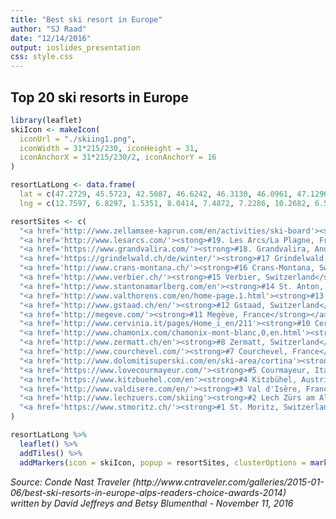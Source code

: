 ```yaml
---
title: "Best ski resort in Europe"
author: "SJ Raad"
date: "12/14/2016"
output: ioslides_presentation
css: style.css
---
```


## Top 20 ski resorts in Europe

```r
library(leaflet)
skiIcon <- makeIcon(
  iconUrl = "./skiing1.png",
  iconWidth = 31*215/230, iconHeight = 31,
  iconAnchorX = 31*215/230/2, iconAnchorY = 16
)

resortLatLong <- data.frame(
  lat = c(47.2729, 45.5723, 42.5087, 46.6242, 46.3130, 46.0961, 47.1296, 45.2982, 46.4718, 45.8569, 45.9337, 45.9237, 46.0207, 45.4147, 46.5405, 45.7969, 47.4492, 45.4480, 47.2112, 46.4908),
  lng = c(12.7597, 6.8297, 1.5351, 8.0414, 7.4872, 7.2286, 10.2682, 6.5824, 7.2866, 6.6177, 7.6292, 6.8694, 7.7491, 6.6347, 12.1357, 6.9690, 12.3925, 6.9802, 10.1447, 9.8355))

resortSites <- c(
  "<a href='http://www.zellamsee-kaprun.com/en/activities/ski-board'><strong>#20. Zell am See-Kaprun, Austria</strong></a>",
  "<a href='http://www.lesarcs.com/'><stong>#19. Les Arcs/La Plagne, France</strong></a>",
  "<a href='https://www.grandvalira.com/'><strong>#18. Grandvalira, Andorra</strong></a>",
  "<a href='https://grindelwald.ch/de/winter/'><strong>#17 Grindelwald, Switzerland</strong></a>",
  "<a href='http://www.crans-montana.ch/'><strong>#16 Crans-Montana, Switzerland</strong></a>",
  "<a href='http://www.verbier.ch/'><strong>#15 Verbier, Switzerland</strong></a>",
  "<a href='http://www.stantonamarlberg.com/en'><strong>#14 St. Anton, Austria</strong></a>",
  "<a href='http://www.valthorens.com/en/home-page.1.html'><strong>#13 Val Thorens, France</strong></a>",
  "<a href='http://www.gstaad.ch/en/'><strong>#12 Gstaad, Switzerland</strong></a>",
  "<a href='http://megeve.com/'><strong>#11 Megève, France</strong></a>",
  "<a href='http://www.cervinia.it/pages/Home_i_en/211'><strong>#10 Cervinia, Italy</strong></a>",
  "<a href='http://www.chamonix.com/chamonix-mont-blanc,0,en.html'><strong>#9 Chamonix–Mont Blanc, France</strong></a>",
  "<a href='http://www.zermatt.ch/en'><strong>#8 Zermatt, Switzerland</strong></a>",
  "<a href='http://www.courchevel.com/'><strong>#7 Courchevel, France</strong></a>",
  "<a href='http://www.dolomitisuperski.com/en/ski-area/cortina'><strong>#6 Cortina d'Ampezzo, Italy</strong></a>",
  "<a href='https://www.lovecourmayeur.com/'><strong>#5 Courmayeur, Italy</strong></a>",
  "<a href='https://www.kitzbuehel.com/en'><strong>#4 Kitzbühel, Austria</strong></a>",
  "<a href='http://www.valdisere.com/en/'><strong>#3 Val d'Isère, France</strong></a>",
  "<a href='http://www.lechzuers.com/skiing'><strong>#2 Lech Zürs am Alberg, Austria</strong></a>",
  "<a href='https://www.stmoritz.ch/'><strong>#1 St. Moritz, Switzerland</strong></a>"
)

resortLatLong %>% 
  leaflet() %>%
  addTiles() %>%
  addMarkers(icon = skiIcon, popup = resortSites, clusterOptions = markerClusterOptions())
```
*Source: Conde Nast Traveler (http://www.cntraveler.com/galleries/2015-01-06/best-ski-resorts-in-europe-alps-readers-choice-awards-2014) <br> written by David Jeffreys and Betsy Blumenthal - November 11, 2016*